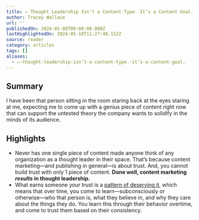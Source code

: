 ```yaml
---
title: ✍️ Thought Leadership Isn’t a Content Type. It’s a Content Goal.
author: Tracey Wallace
url: ''
publishedOn: 2024-05-08T00:00:00.000Z
lastHighlightedOn: 2024-05-10T11:27:40.152Z
source: reader
category: articles
tags: []
aliases:
  - ✍️-thought-leadership-isn’t-a-content-type.-it’s-a-content-goal.
---
```

## Summary

I have been that person sitting in the room staring back at the eyes staring at me, expecting me to come up with a genius piece of content right now that can support the untested theory the company wants to solidify in the minds of its audience.

## Highlights
- Never has one single piece of content made anyone think of any organization as a thought leader in their space.
  That’s because content marketing––and publishing in general––is about trust. And, you cannot build trust with only 1 piece of content.
  **Done well, content marketing *results* in thought leadership.**
- What earns someone your trust is a [pattern of deserving it](https://link.workweek.com/click/35301445.7043/aHR0cHM6Ly93d3cuY2FtYnJpZGdlLm9yZy9jb3JlL2Jvb2tzL2Ficy90cnVzdC1pbi1tZWRpY2luZS9wYXR0ZXJuYmFzZWQtZGVmaW5pdGlvbi1vZi10cnVzdC9EQkQ3MEQwNDcxRTI5RERFRjUxMzUyQjNFRjNERDJBRD9oYXNoZWRfdXNlcj0wYTMwZWVjNzlkYWEyMzg2M2VhYTEwYTc2YWIwZGY4Mw/65fff68c6ede8b0b7709ef2eBdbea23fc), which means that over time, you come to learn––subconsciously or otherwise––who that person is, what they believe in, and why they care about the things they do.
  You learn this through their behavior overtime, and come to trust them based on their consistency.
